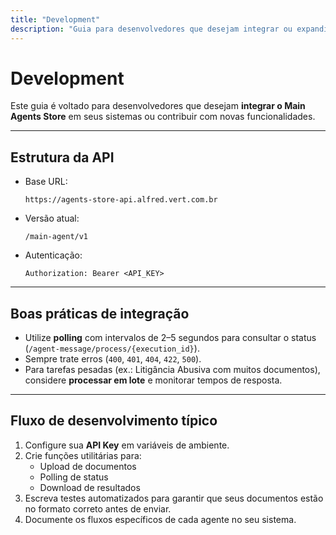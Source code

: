 ```yaml
---
title: "Development"
description: "Guia para desenvolvedores que desejam integrar ou expandir o uso do Main Agents Store."
---
```


# Development

Este guia é voltado para desenvolvedores que desejam **integrar o Main Agents Store** em seus sistemas ou contribuir com novas funcionalidades.

---

## Estrutura da API

- Base URL:  
  ```
  https://agents-store-api.alfred.vert.com.br
  ```

- Versão atual:  
  ```
  /main-agent/v1
  ```

- Autenticação:  
  ```http
  Authorization: Bearer <API_KEY>
  ```

---

## Boas práticas de integração

- Utilize **polling** com intervalos de 2–5 segundos para consultar o status (`/agent-message/process/{execution_id}`).
- Sempre trate erros (`400`, `401`, `404`, `422`, `500`).
- Para tarefas pesadas (ex.: Litigância Abusiva com muitos documentos), considere **processar em lote** e monitorar tempos de resposta.

---

## Fluxo de desenvolvimento típico

1. Configure sua **API Key** em variáveis de ambiente.  
2. Crie funções utilitárias para:
   - Upload de documentos
   - Polling de status
   - Download de resultados
3. Escreva testes automatizados para garantir que seus documentos estão no formato correto antes de enviar.  
4. Documente os fluxos específicos de cada agente no seu sistema.
